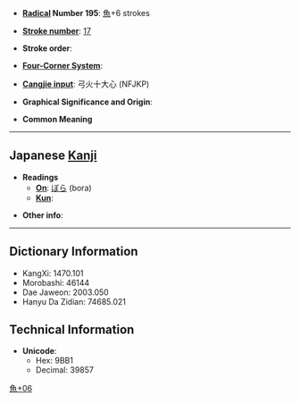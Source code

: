 * '''[[Wiktionary:Chinese radical index| Radical]] Number 195''': [[Wiktionary:Chinese radical index 魚|魚]]+6 strokes

* '''[[Wiktionary:Chinese total strokes index|Stroke number]]''': [[Wiktionary:Chinese total strokes index 17|17]]

* '''Stroke order''': 

* '''[[Wiktionary:Chinese four corner index|Four-Corner System]]''': 

* '''[[Wiktionary:Chinese Cangjie index|Cangjie input]]''': 弓火十大心 (NFJKP)

* '''Graphical Significance and Origin''': 

* '''Common Meaning'''

----

== Japanese [[Kanji]] ==

* '''Readings'''
** '''[[On]]''': [[ぼら]] (bora)
** '''[[Kun]]''': 

* '''Other info''':  

----

== Dictionary Information ==

* KangXi: 1470.101
* Morobashi: 46144
* Dae Jaweon: 2003.050
* Hanyu Da Zidian: 74685.021

== Technical Information ==

* '''Unicode''':
** Hex: 9BB1
** Decimal: 39857

[[Category:Japanese-only CJKV Characters|魚+06]]
